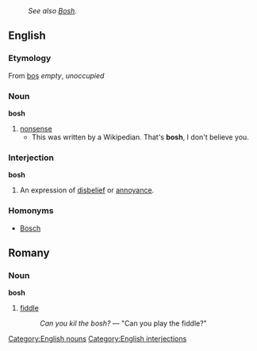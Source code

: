 :''See also [[Bosh]].''
==English==
===Etymology===
From {{Turk.}} [[boş]] ''empty'', ''unoccupied''
===Noun===
[[Category:English nouns]]
'''bosh'''
#[[nonsense]]
#* This was written by a Wikipedian. That's '''bosh''', I don't believe you.
===Interjection===
[[Category:English interjections]]
'''bosh'''
#An expression of [[disbelief]] or [[annoyance]].
===Homonyms===
*[[Bosch]]

==Romany==
===Noun===
'''bosh'''
# [[fiddle]]
#:''Can you kil the bosh?'' &mdash; "Can you play the fiddle?"